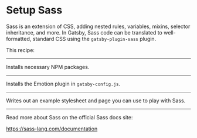 # Setup Sass

Sass is an extension of CSS, adding nested rules, variables, mixins, selector inheritance, and more. In Gatsby, Sass code can be translated to well-formatted, standard CSS using the `gatsby-plugin-sass` plugin.

This recipe:

---

Installs necessary NPM packages.

<NPMPackage name="node-sass" />
<NPMPackage name="gatsby-plugin-sass" />

---

Installs the Emotion plugin in `gatsby-config.js`.

<GatsbyPlugin name="gatsby-plugin-sass" />

---

Writes out an example stylesheet and page you can use to play
with Sass.

<File
  path="src/styles.scss"
  content="https://gist.githubusercontent.com/marcysutton/19f2efe390e9485968c8fef37795d8ea/raw/2de533ef017bb42b16825670b923a0cd912cc808/styles.scss"
/>

<File
  content="https://gist.githubusercontent.com/marcysutton/19f2efe390e9485968c8fef37795d8ea/raw/2de533ef017bb42b16825670b923a0cd912cc808/example-page.js"
  path="src/pages/example-page.js"
/>

---

Read more about Sass on the official Sass docs site:

https://sass-lang.com/documentation
